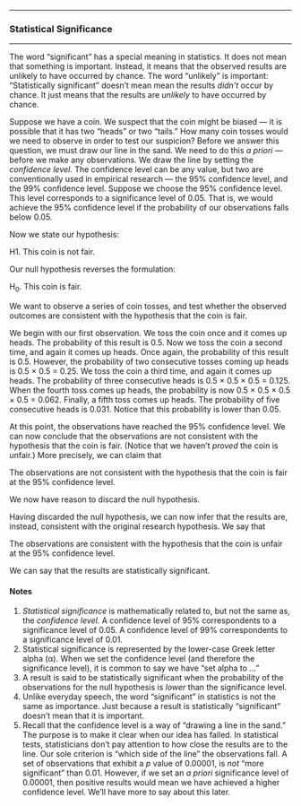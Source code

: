 

------------------------------------------------------------------------

### Statistical Significance

------------------------------------------------------------------------

The word "significant" has a special meaning in statistics. It does
not mean that something is important. Instead, it means that the
observed results are unlikely to have occurred by chance. The word
"unlikely" is important: "Statistically significant" doesn't mean mean
the results *didn't* occur by chance. It just means that the results
are *unlikely* to have occurred by chance.

Suppose we have a coin. We suspect that the coin might be biased ---
it is possible that it has two "heads" or two "tails." How many coin
tosses would we need to observe in order to test our suspicion? Before
we answer this question, we must draw our line in the sand. We need to
do this *a priori* --- before we make any observations. We draw the
line by setting the *confidence level.* The confidence level can be
any value, but two are conventionally used in empirical research ---
the 95% confidence level, and the 99% confidence level. Suppose we
choose the 95% confidence level. This level corresponds to a
significance level of 0.05. That is, we would achieve the 95%
confidence level if the probability of our observations falls below
0.05.

Now we state our hypothesis:

H1. This coin is not fair.

Our null hypothesis reverses the formulation:

H~[0]{.small}~. This coin is fair.

We want to observe a series of coin tosses, and test whether the
observed outcomes are consistent with the hypothesis that the coin is
fair.

We begin with our first observation. We toss the coin once and it
comes up heads. The probability of this result is 0.5. Now we toss the
coin a second time, and again it comes up heads. Once again, the
probability of this result is 0.5. However, the probability of two
consecutive tosses coming up heads is 0.5 × 0.5 = 0.25. We toss the
coin a third time, and again it comes up heads. The probability of
three consecutive heads is 0.5 × 0.5 × 0.5 = 0.125. When the fourth
toss comes up heads, the probability is now 0.5 × 0.5 × 0.5 × 0.5 =
0.062. Finally, a fifth toss comes up heads. The probability of five
consecutive heads is 0.031. Notice that this probability is lower than
0.05.

At this point, the observations have reached the 95% confidence level.
We can now conclude that the observations are not consistent with the
hypothesis that the coin is fair. (Notice that we haven't *proved* the
coin is unfair.) More precisely, we can claim that

The observations are not consistent with the hypothesis that the
coin is fair at the 95% confidence level.

We now have reason to discard the null hypothesis.

Having discarded the null hypothesis, we can now infer that the
results are, instead, consistent with the original research
hypothesis. We say that

The observations are consistent with the hypothesis that the coin is
unfair at the 95% confidence level.

We can say that the results are statistically significant.

#### Notes

1.  *Statistical significance* is mathematically related to, but not
    the same as, the *confidence level.* A confidence level of 95%
    correspondents to a significance level of 0.05. A confidence level
    of 99% correspondents to a significance level of 0.01.
2.  Statistical significance is represented by the lower-case Greek
    letter alpha (α). When we set the confidence level (and therefore
    the significance level), it is common to say we have "set alpha to
    ..."
3.  A result is said to be statistically significant when the
    probability of the observations for the null hypothesis is *lower*
    than the significance level.
4.  Unlike everyday speech, the word "significant" in statistics is
    not the same as importance. Just because a result is statistically
    "significant" doesn't mean that it is important.
5.  Recall that the confidence level is a way of "drawing a line in
    the sand." The purpose is to make it clear when our idea has
    failed. In statistical tests, statisticians don't pay attention to
    how close the results are to the line. Our sole criterion is
    "which side of the line" the observations fall. A set of
    observations that exhibit a *p* value of 0.00001, is *not* "more
    significant" than 0.01. However, if we set an *a priori*
    significance level of 0.00001, then positive results would mean we
    have achieved a higher confidence level. We'll have more to say
    about this later.




